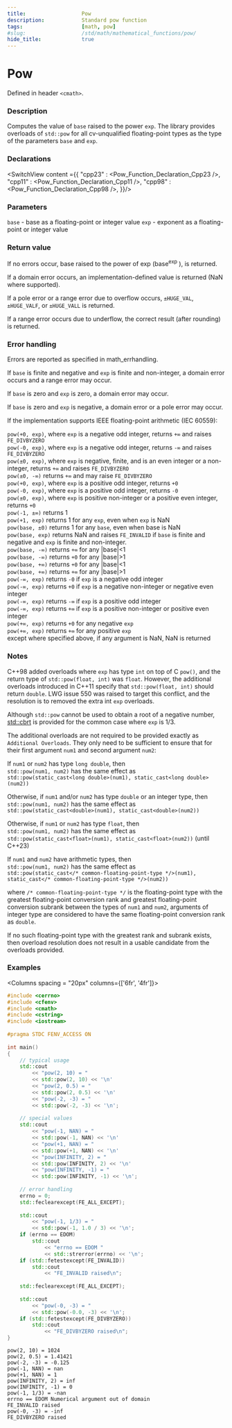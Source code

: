 ```yaml
---
title:                  Pow
description:            Standard pow function
tags:                   [math, pow]
#slug:                  /std/math/mathematical_functions/pow/
hide_title:             true
---
```




# Pow

Defined in header `<cmath>`.

### Description

Computes the value of `base` raised to the power `exp`. The library provides overloads of `std::pow` for all cv-unqualified floating-point 
types as the type of the parameters `base` and `exp`.

### Declarations

<SwitchView content ={{
    "cpp23" : <Pow_Function_Declaration_Cpp23 />,
    "cpp11" : <Pow_Function_Declaration_Cpp11 />,
    "cpp98" : <Pow_Function_Declaration_Cpp98 />,
}}/>


### Parameters

`base` - base as a floating-point or integer value
`exp` - exponent as a floating-point or integer value

### Return value

If no errors occur, base raised to the power of exp (base<sup>exp</sup>
), is returned.

If a domain error occurs, an implementation-defined value is returned (NaN where supported).

If a pole error or a range error due to overflow occurs, `±HUGE_VAL`, `±HUGE_VALF`, or `±HUGE_VALL` is returned.

If a range error occurs due to underflow, the correct result (after rounding) is returned.

### Error handling

Errors are reported as specified in math_errhandling.

If `base` is finite and negative and `exp` is finite and non-integer, a domain error occurs and a range error may occur. <br/>

If `base` is zero and `exp` is zero, a domain error may occur.<br/>

If `base` is zero and `exp` is negative, a domain error or a pole error may occur.<br/>

If the implementation supports IEEE floating-point arithmetic (IEC 60559):

`pow(+0, exp)`, where `exp` is a negative odd integer, returns `+∞` and raises `FE_DIVBYZERO`<br/>
`pow(-0, exp)`, where `exp` is a negative odd integer, returns `-∞` and raises `FE_DIVBYZERO`<br/>
`pow(±0, exp)`, where `exp` is negative, finite, and is an even integer or a non-integer, returns `+∞` and raises `FE_DIVBYZERO`<br/>
`pow(±0, -∞)` returns `+∞` and may raise `FE_DIVBYZERO`<br/>
`pow(+0, exp)`, where `exp` is a positive odd integer, returns `+0`<br/>
`pow(-0, exp)`, where `exp` is a positive odd integer, returns `-0`<br/>
`pow(±0, exp)`, where `exp` is positive non-integer or a positive even integer, returns `+0`<br/>
`pow(-1, ±∞)` returns 1<br/>
`pow(+1, exp)` returns 1 for any `exp`, even when `exp` is NaN<br/>
`pow(base, ±0)` returns 1 for any `base`, even when base is NaN<br/>
`pow(base, exp)` returns NaN and raises `FE_INVALID` if `base` is finite and negative and `exp` is finite and non-integer.<br/>
`pow(base, -∞)` returns `+∞` for any |base|<1<br/>
`pow(base, -∞)` returns `+0` for any |base|>1<br/>
`pow(base, +∞)` returns `+0` for any |base|<1<br/>
`pow(base, +∞)` returns `+∞` for any |base|>1<br/>
`pow(-∞, exp)` returns `-0` if `exp` is a negative odd integer<br/>
`pow(-∞, exp)` returns `+0` if `exp` is a negative non-integer or negative even integer<br/>
`pow(-∞, exp)` returns `-∞` if `exp` is a positive odd integer<br/>
`pow(-∞, exp)` returns `+∞` if `exp` is a positive non-integer or positive even integer<br/>
`pow(+∞, exp)` returns `+0` for any negative `exp`<br/>
`pow(+∞, exp)` returns `+∞` for any positive `exp`<br/>
except where specified above, if any argument is NaN, NaN is returned<br/>

### Notes

C++98 added overloads where `exp` has type `int` on top of C `pow()`, and the return type of `std::pow(float, int)` was `float`. However, the additional overloads 
introduced in C++11 specify that `std::pow(float, int)` should return `double`. LWG issue 550 was raised to target this conflict, and the resolution is to removed 
the extra int `exp` overloads.

Although `std::pow` cannot be used to obtain a root of a negative number, [std::cbrt](/docs/std/math/mathematical_functions/cbrt/) is provided for the common case where `exp` is 1/3.

The additional overloads are not required to be provided exactly as `Additional Overloads`. They only need to be sufficient to ensure that for their first 
argument `num1` and second argument `num2`:

If `num1` or `num2` has type `long double`, then <br/>
`std::pow(num1, num2)` has the same effect as <br/>
`std::pow(static_cast<long double>(num1), static_cast<long double>(num2))`

Otherwise, if `num1` and/or `num2` has type `double` or an integer type, then <br/>
`std::pow(num1, num2)` has the same effect as <br/>
`std::pow(static_cast<double>(num1), static_cast<double>(num2))`

Otherwise, if `num1` or `num2` has type `float`, then <br/>
`std::pow(num1, num2)` has the same effect as <br/>
`std::pow(static_cast<float>(num1), static_cast<float>(num2))` (until C++23)

If `num1` and `num2` have arithmetic types, then <br/>
`std::pow(num1, num2)` has the same effect as <br/>
`std::pow(static_cast</* common-floating-point-type */>(num1), static_cast</* common-floating-point-type */>(num2))`

where `/* common-floating-point-type */` is the floating-point type with the greatest floating-point conversion rank and greatest 
floating-point conversion subrank between the types of `num1` and `num2`, arguments of integer type are considered to have the same floating-point conversion rank as `double`.

If no such floating-point type with the greatest rank and subrank exists, then overload resolution does not result in a usable candidate from the overloads provided.

### Examples



<Columns spacing = "20px" columns={['6fr', '4fr']}>
<div>

```cpp
#include <cerrno>
#include <cfenv>
#include <cmath>
#include <cstring>
#include <iostream>
 
#pragma STDC FENV_ACCESS ON
 
int main()
{
    // typical usage
    std::cout 
        << "pow(2, 10) = " 
        << std::pow(2, 10) << '\n'
        << "pow(2, 0.5) = " 
        << std::pow(2, 0.5) << '\n'
        << "pow(-2, -3) = " 
        << std::pow(-2, -3) << '\n';
 
    // special values
    std::cout 
        << "pow(-1, NAN) = " 
        << std::pow(-1, NAN) << '\n'
        << "pow(+1, NAN) = " 
        << std::pow(+1, NAN) << '\n'
        << "pow(INFINITY, 2) = " 
        << std::pow(INFINITY, 2) << '\n'
        << "pow(INFINITY, -1) = " 
        << std::pow(INFINITY, -1) << '\n';
 
    // error handling
    errno = 0;
    std::feclearexcept(FE_ALL_EXCEPT);
 
    std::cout 
        << "pow(-1, 1/3) = " 
        << std::pow(-1, 1.0 / 3) << '\n';
    if (errno == EDOM)
        std::cout 
            << "errno == EDOM " 
            << std::strerror(errno) << '\n';
    if (std::fetestexcept(FE_INVALID))
        std::cout 
            << "FE_INVALID raised\n";
 
    std::feclearexcept(FE_ALL_EXCEPT);
 
    std::cout 
        << "pow(-0, -3) = " 
        << std::pow(-0.0, -3) << '\n';
    if (std::fetestexcept(FE_DIVBYZERO))
        std::cout 
            << "FE_DIVBYZERO raised\n";
}

```

</div>

<div>

```plaintext title="Possible Result"
pow(2, 10) = 1024
pow(2, 0.5) = 1.41421
pow(-2, -3) = -0.125
pow(-1, NAN) = nan
pow(+1, NAN) = 1
pow(INFINITY, 2) = inf
pow(INFINITY, -1) = 0
pow(-1, 1/3) = -nan
errno == EDOM Numerical argument out of domain
FE_INVALID raised
pow(-0, -3) = -inf
FE_DIVBYZERO raised
```

</div>
</Columns>
